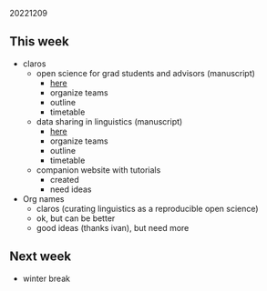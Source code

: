 20221209  

## This week

- claros
  - open science for grad students and advisors (manuscript)
    - [here](https://online.ucpress.edu/collabra/article/7/1/18684/115927/Easing-Into-Open-Science-A-Guide-for-Graduate)
    - organize teams
    - outline
    - timetable
  - data sharing in linguistics (manuscript)
    - [here](https://journals.plos.org/plosone/article?id=10.1371/journal.pone.0201856)
    - organize teams
    - outline
    - timetable
  - companion website with tutorials
    - created 
    - need ideas

- Org names
  - claros (curating linguistics as a reproducible open science)
  - ok, but can be better
  - good ideas (thanks ivan), but need more

## Next week

- winter break

